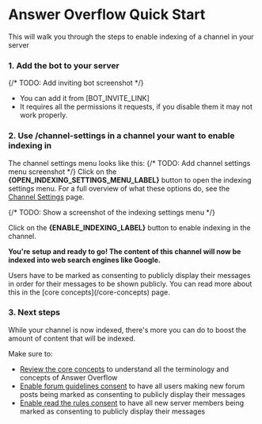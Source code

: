 
# Answer Overflow Quick Start

This will walk you through the steps to enable indexing of a channel in your server

### 1. Add the bot to your server

{/* TODO: Add inviting bot screenshot */}
- You can add it from [BOT_INVITE_LINK]
- It requires all the permissions it requests, if you disable them it may not work properly.

### 2. Use /channel-settings in a channel your want to enable indexing in

The channel settings menu looks like this:
{/* TODO: Add channel settings menu screenshot */}
Click on the **{OPEN_INDEXING_SETTINGS_MENU_LABEL}** button to open the indexing settings menu.
For a full overview of what these options do, see the [Channel Settings](/channel-settings) page.

{/* TODO: Show a screenshot of the indexing settings menu */}

Click on the **{ENABLE_INDEXING_LABEL}** button to enable indexing in the channel.

**You're setup and ready to go! The content of this channel will now be indexed into web search engines like Google.**

<Callout type="error" emoji="❗">
  Users have to be marked as consenting to publicly display their messages in order for their messages to be shown publicly. You can read more about this in the [core concepts](/core-concepts) page.
</Callout>

### 3. Next steps

While your channel is now indexed, there's more you can do to boost the amount of content that will be indexed.

Make sure to:
- [Review the core concepts](/core-concepts) to understand all the terminology and concepts of Answer Overflow
- [Enable forum guidelines consent](/channel-settings/forum-guidelines-consent) to have all users making new forum posts being marked as consenting to publicly display their messages
- [Enable read the rules consent](/server-settings/read-the-rules-consent) to have all new server members being marked as consenting to publicly display their messages
